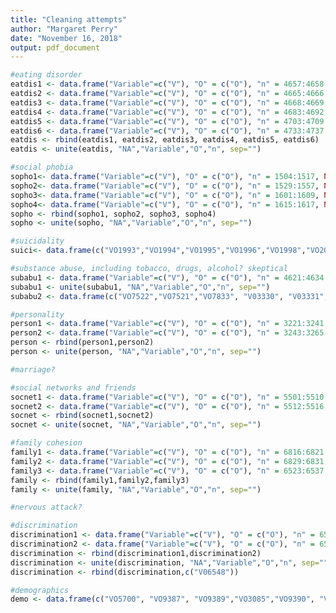 ```yaml
---
title: "Cleaning attempts"
author: "Margaret Perry"
date: "November 16, 2018"
output: pdf_document
---
```


```r
#eating disorder 
eatdis1 <- data.frame("Variable"=c("V"), "O" = c("O"), "n" = 4657:4658, NA)
eatdis2 <- data.frame("Variable"=c("V"), "O" = c("O"), "n" = 4665:4666, NA)
eatdis3 <- data.frame("Variable"=c("V"), "O" = c("O"), "n" = 4668:4669, NA)
eatdis4 <- data.frame("Variable"=c("V"), "O" = c("O"), "n" = 4683:4692, NA)
eatdis5 <- data.frame("Variable"=c("V"), "O" = c("O"), "n" = 4703:4709, NA)
eatdis6 <- data.frame("Variable"=c("V"), "O" = c("O"), "n" = 4733:4737, NA)
eatdis <- rbind(eatdis1, eatdis2, eatdis3, eatdis4, eatdis5, eatdis6)
eatdis <- unite(eatdis, "NA","Variable","O","n", sep="")

#social phobia
sopho1<- data.frame("Variable"=c("V"), "O" = c("O"), "n" = 1504:1517, NA)
sopho2<- data.frame("Variable"=c("V"), "O" = c("O"), "n" = 1529:1557, NA)
sopho3<- data.frame("Variable"=c("V"), "O" = c("O"), "n" = 1601:1609, NA)
sopho4<- data.frame("Variable"=c("V"), "O" = c("O"), "n" = 1615:1617, NA)
sopho <- rbind(sopho1, sopho2, sopho3, sopho4)
sopho <- unite(sopho, "NA","Variable","O","n", sep="")

#suicidality
suici<- data.frame(c("VO1993","VO1994","VO1995","VO1996","VO1998","VO2044","VO2045","VO2002","VO2005","VO2024","VO2026", "VO2035"))

#substance abuse, including tobacco, drugs, alcohol? skeptical 
subabu1 <- data.frame("Variable"=c("V"), "O" = c("O"), "n" = 4621:4634, NA)
subabu1 <- unite(subabu1, "NA","Variable","O","n", sep="")
subabu2 <- data.frame(c("VO7522","VO7521","VO7833", "V03330", "V03331","V03332","V03333","V03335","V03336","V03347","V03348","V03425","V03434","V03435","V03437","V03439","V03440","V03441","V09215", "V04594","V04596", "V9353", "V04597","V04601"))

#personality 
person1 <- data.frame("Variable"=c("V"), "O" = c("O"), "n" = 3221:3241, NA)
person2 <- data.frame("Variable"=c("V"), "O" = c("O"), "n" = 3243:3265, NA)
person <- rbind(person1,person2)
person <- unite(person, "NA","Variable","O","n", sep="")

#marriage?

#social networks and friends 
socnet1 <- data.frame("Variable"=c("V"), "O" = c("O"), "n" = 5501:5510, NA)
socnet2 <- data.frame("Variable"=c("V"), "O" = c("O"), "n" = 5512:5516, NA)
socnet <- rbind(socnet1,socnet2)
socnet <- unite(socnet, "NA","Variable","O","n", sep="")

#family cohesion
family1 <- data.frame("Variable"=c("V"), "O" = c("O"), "n" = 6816:6821, NA)
family2 <- data.frame("Variable"=c("V"), "O" = c("O"), "n" = 6829:6831, NA)
family3 <- data.frame("Variable"=c("V"), "O" = c("O"), "n" = 6523:6537, NA)
family <- rbind(family1,family2,family3)
family <- unite(family, "NA","Variable","O","n", sep="")

#nervous attack?

#discrimination
discrimination1 <- data.frame("Variable"=c("V"), "O" = c("O"), "n" = 6538:6546, NA)
discrimination2 <- data.frame("Variable"=c("V"), "O" = c("O"), "n" = 6550:6552, NA)
discrimination <- rbind(discrimination1,discrimination2)
discrimination <- unite(discrimination, "NA","Variable","O","n", sep="")
discrimination <- rbind(discrimination,c("V06548"))

#demographics
demo <- data.frame(c("VO5700", "VO9387", "VO9389","VO3085","VO9390", "VO9414","VO9413", "VO9409", "VO9402"))

```


